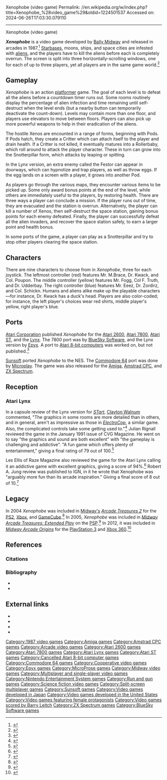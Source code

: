 Xenophobe (video game)
Permalink: //en.wikipedia.org/w/index.php?title=Xenophobe_%28video_game%29&oldid=1224501537
Accessed on: 2024-06-26T17:03:30.079110



------
Xenophobe (video game)
{{Infobox video game
|title = Xenophobe
|image = Xenophobe Coverart.png
|caption = Arcade flyer
|developer = [[Midway Games|Bally Midway]]<br>[[Blue Sky Software]]<br>[[Sunsoft]] (NES)<br>[[Epyx]] (Lynx)
|publisher = Bally Midway<br>[[Atari Corporation]]<br>Sunsoft (NES)<br>[[MicroStyle]]
|designer = [[Brian Colin]]<br>Howard Shere
|composer = Michael Bartlow (arcade)<br>Naohisa Morota (NES)
|released = 1987
|genre = Shooter
|modes = 1-3 players simultaneously
|platforms = [[Arcade game|Arcade]], [[Atari 2600]], [[Atari 7800]], [[Atari ST]], [[Amiga]], [[Amstrad CPC]], [[Commodore 64]], [[Atari Lynx|Lynx]], [[ZX Spectrum]], [[NES]]
}}

'''''Xenophobe''''' is a video game developed by [[Midway Games|Bally Midway]] and released in arcades in 1987.<ref>{{cite web |url=http://www.arcade-museum.com/game_detail.php?game_id=10503 |title=Xenophobe |publisher=The International Arcade Museum |access-date=4 October 2013}}</ref> [[Starbase]]s, moons, ships, and space cities are infested with [[Extraterrestrial life in culture|alien]]s, and the players have to kill the aliens before each is completely overrun. The screen is split into three horizontally-scrolling windows, one for each of up to three players, yet all players are in the same game world.<ref>{{cite web|title=10 Great Forgotten Arcade Games We Want Revived|url=http://whatculture.com/gaming/10-great-forgotten-arcade-games-we-want-revived?page=8|website=WhatCulture|author=Lee|date=May 8, 2013}}</ref>

==Gameplay==
{{Game guide|date=October 2020|section}}

''Xenophobe'' is an action [[platformer]] game. The goal of each level is to defeat all the aliens before a countdown timer runs out. Some rooms routinely display the percentage of alien infection and time remaining until self-destruct when the level ends (but a nearby button can temporarily deactivate the count-down). Levels may contain more than one floor, and players use elevators to move between floors. Players can also pick up more powerful weapons to help in their eradication of the aliens.{{sfn|Atari|1989|pp=4—6}}

The hostile Xenos are encounted in a range of forms, beginning with Pods. If Pods hatch, they create a Critter which can attach itself to the player and drain health. If a Critter is not killed, it eventually matures into a Rollerbaby, which roll around to attack the player character. These in turn can grow into the Snotterpillar form, which attacks by leaping or spitting.{{sfn|Atari|1989|pp=7-8}}

In the Lynx version, an extra enemy called the Festor can appear in doorways, which can hypnotize and trap players, as well as throw eggs. If the egg lands on a screen with a player, it grows into another Pod.{{sfn|Atari|1990|pp=16—17}}

As players go through the various maps, they encounter various items to be picked up. Some only award bonus points at the end of the level, while others are immediately useful to the players, by restoring health. There are three ways a player can conclude a mission. If the player runs out of time, they are evacuated and the station is overrun. Alternatively, the player can kill a number of Xenos, then self-destruct the space station, gaining bonus points for each enemy defeated. Finally, the player can successfully defeat all the alien invaders, and recover the space station safely, to earn a larger point and health bonus.{{sfn|Atari|1989|pp=4}}

In some ports of the game, a player can play as a Snotterpillar and try to stop other players clearing the space station.{{sfn|Atari|1990|pp=12-13}}

==Characters==
There are nine characters to choose from in ''Xenophobe'', three for each joystick. The leftmost controller (red) features Mr. M.Brace, Dr. Kwack, and Col. Poupon. The middle controller (yellow) features Mr. Fogg, Col F. Truth, and Dr. Udderbay. The right controller (blue) features Mr. Eeez, Dr. Zordirz, and Col. Schickn. Humans and aliens alike make up the playable characters—for instance, Dr. Kwack has a duck's head. Players are also color-coded; for instance, the left player's choices wear red shirts, middle player's yellow, right player's blue.

==Ports==
[[Atari Corporation]] published ''Xenophobe'' for the [[Atari 2600]], [[Atari 7800]], [[Atari ST]], and the [[Atari Lynx|Lynx]]. The 7800 port was by [[BlueSky Software]], and the Lynx version by [[Epyx]]. A port to [[Atari 8-bit computers]] was worked on, but not published.<ref>{{cite web |last=Reichert |first=Matt |title=Xenophobe |website=AtariProtos.com |url=http://www.atariprotos.com/8bit/software/xenophobe/xenophobe.htm |access-date=September 19, 2014}}</ref>

[[Sunsoft]] ported ''Xenophobe'' to the NES. The [[Commodore 64]] port was done by [[Microplay Software|Microplay]]. The game was also released for the [[Amiga]], [[Amstrad CPC]], and [[ZX Spectrum]].

==Reception==
{{Video game reviews
| GamePro = Lynx: 18/25<ref>{{cite magazine |url=https://retrocdn.net/images/f/f5/GamePro_US_016.pdf |title=Lynx ProView: ''Xenophobe'' |last=Aslan |first=Charlie T. |magazine=[[GamePro]] |date=November 1990 |pages=124–126}}</ref>
| CVG = Lynx: 79/100<ref name=cvg/>
| Raze = Lynx: 94%<ref name=raze/>
| IGN = Lynx: 8/10<ref name=ign/>
}}

===Atari Lynx===
In a capsule review of the Lynx version for ''[[STart (magazine)|STart]]'', [[Clayton Walnum]] commented, "The graphics in some rooms are more detailed than in others, and in general, aren't as impressive as those in ''[[ElectroCop]]'', a similar game. Also, the complicated controls take some getting used to."<ref>{{cite magazine|first=Clayton |last=Walnum |author-link=Clayton Walnum|title=The Lynx Collection|magazine=[[STart (magazine)|STart]]|issue=39 |publisher=Antic Publishing |date=December 1990|page=73 |url=https://archive.org/stream/STart-Magazine-Issue-39}}</ref> Julian Rignall reviewed the game in the January 1991 issue of CVG Magazine. He went on to say "the graphics and sound are both excellent" with "the gameplay is challenging and addictive". "A fun game which offers plenty of entertainment," giving a final rating of 79 out of 100.<ref name=cvg>{{cite magazine |title=Latest Lynx Lowndown |page=137 |issue=110 |url=https://archive.org/stream/cvg-magazine-110/CVG_110_Jan_1991#page/n0/mode/2up |date=January 1991 |access-date=24 March 2018 |magazine=CVG Magazine |author=Julian Rignall}}</ref>

Les Ellis of Raze Magazine also reviewed the game for the Atari Lynx calling it an addictive game with excellent graphics, giving a score of 94%.<ref name=raze>{{cite web |url=https://archive.org/stream/raze-magazine-04/Raze_04_Feb_1991#page/n27 |via=archive.org |publisher=Raze Magazine |author=Les Ellis|title=Xenophobe |page=28 |issue=4 |date=February 1991 |access-date=16 August 2018 }}</ref> Robert A. Jung review was published to IGN, in it he wrote that Xenophobe was "arguably more fun than its arcade inspiration." Giving a final score of 8 out of 10.<ref name=ign>{{cite web |url=http://uk.ign.com/articles/1999/07/07/xenophobe |title=Lynx Xenophobe is arguably more fun than its arcade inspiration.|publisher=IGN Entertainment |author=Robert A. Jung |date=6 July 1999 |access-date=16 August 2018 }}</ref>

==Legacy==
In 2004 ''Xenophobe'' was included in [[Midway Games|Midway's]] ''[[Midway Arcade Treasures 2|Arcade Treasures 2]]'' for the [[PlayStation 2|PS2]], [[Xbox (console)|Xbox]], and [[GameCube]].<ref>{{cite web|title=Midway Arcade Treasures 2 lineup shuffled|publisher=[[GameSpot]]|date=3 Aug 2004 |url=http://www.gamespot.com/ps2/action/midwayarcadetreasuresii/news.html?sid=6104042|archive-url= https://web.archive.org/web/20121103010625/http://www.gamespot.com/news/midway-arcade-treasures-2-lineup-shuffled-6104042| archive-date= 3 Nov 2012|url-status= dead|accessdate=25 June 2023}}</ref> In 2005, ''Xenophobe'' was included in ''[[Midway Arcade Treasures: Extended Play]]'' on the [[PlayStation Portable|PSP]].<ref>{{Cite web |date=12 Dec 2005 |title=Midway Press Release: PR 2005-12-12 B |url=http://www.midway.com/rxpage/mpr_3786.html |access-date=25 June 2023 |archive-url=https://web.archive.org/web/20061111053634/http://www.midway.com/rxpage/mpr_3786.html |archive-date=11 Nov 2006 |url-status=dead }}</ref> In 2012, it was included in ''[[Midway Arcade Origins]]'' for the [[PlayStation 3]] and [[Xbox 360]].<ref>{{cite web |url=http://www.ign.com/articles/2012/11/14/midway-arcade-origins-review |title=Midway Arcade Origins Review |publisher=IGN Entertainment |author=Samuel Claiborn |date=13 November 2012 |access-date=26 March 2018 }}</ref>

==References==
===Citations===
{{reflist}}

===Bibliography===
* {{cite book |url=https://archive.org/details/Xenophobe_1989_U_color/mode/2up |title=Xenophobe (1989) Atari 7800 Video Game Manual |publisher=[[Atari Corporation]] |year=1989 |ref={{SfnRef|Atari|1989}}}}
* {{cite book |url=https://archive.org/details/Xenophobe_1990/page/n1/mode/2up |title=Xenophobe (1990) Atari Lynx Video Game Manual |publisher=[[Atari Corporation]] |year=1990 |ref={{SfnRef|Atari|1990}}}}

==External links==
*{{KLOV game|10503|name=Xenophobe}}
*{{atarimania|id=10905}}
*{{WoS game|id=0005793|name=Xenophobe}}
*{{mobygames|/8255}}

[[Category:1987 video games]]
[[Category:Amiga games]]
[[Category:Amstrad CPC games]]
[[Category:Arcade video games]]
[[Category:Atari 2600 games]]
[[Category:Atari 7800 games]]
[[Category:Atari Lynx games]]
[[Category:Atari ST games]]
[[Category:Cancelled Atari 8-bit computer games]]
[[Category:Commodore 64 games]]
[[Category:Cooperative video games]]
[[Category:Epyx games]]
[[Category:MicroProse games]]
[[Category:Midway video games]]
[[Category:Multiplayer and single-player video games]]
[[Category:Nintendo Entertainment System games]]
[[Category:Run and gun games]]
[[Category:Science fiction video games]]
[[Category:Split-screen multiplayer games]]
[[Category:Sunsoft games]]
[[Category:Video games developed in Japan]]
[[Category:Video games developed in the United States]]
[[Category:Video games featuring female protagonists]]
[[Category:Video games scored by Barry Leitch]]
[[Category:ZX Spectrum games]]
[[Category:BlueSky Software games]]